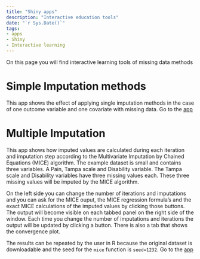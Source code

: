 ```yaml
---
title: "Shiny apps"
description: "Interactive education tools"
date: "`r Sys.Date()`"
tags: 
- apps
- Shiny
- Interactive learning
---
```


On this page you will find interactive learning tools of missing data methods

# Simple Imputation methods
This app shows the effect of applying single imputation methods in the case of one outcome variable and one covariate with missing data. 
Go to the [app](https://missingdata.shinyapps.io/simpleimp/){target="_blank"}

# Multiple Imputation
This app shows how imputed values are calculated during each iteration and imputation step according to the Multivariate Imputation by Chained Equations (MICE) algorithm.
The example dataset is small and contains three variables. A Pain, Tampa scale and Disability variable. The Tampa scale and Disability variables have three missing values each. 
These three missing values will be imputed by the MICE algorithm.

On the left side you can change the number of iterations and imputations and you can ask for the MICE ouput, the MICE regression formula's and the exact MICE calculations of the imputed values by clicking those buttons. The output will become visible on each tabbed panel on the right side of the window. Each time you change the number of imputations and iterations the output will be updated by clicking a button. There is also a tab that shows the convergence plot.   

The results can be repeated by the user in R because the original dataset is downloadable and the seed for the `mice` function is `seed=1232`. 
Go to the [app](https://missingdata.shinyapps.io/mi2variables/){target="_blank"}

